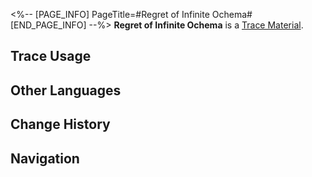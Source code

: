 <%-- [PAGE_INFO]
PageTitle=#Regret of Infinite Ochema#
[END_PAGE_INFO] --%>
{{Item Infobox
|id          = 110503
|image       = Item Regret of Infinite Ochema.png{{subst:void|<!--$UPLOAD:<<SpriteOutput/ItemFigures/110503.png>-<Item Regret of Infinite Ochema.png>-<Item Icons>>-->}}
|type        = Trace Material
|invCategory = Upgrade Materials
|rarity      = 4
|effect      = 
|description = Advanced level-up material for Traces.
|source1     = [[Echo of War: Scalegorge Waterscape]]
|source2     = [[Echo of War (Scalegorge Waterscape)]]
}}
{{Description|No matter how many bodies it steals, its wish remains unfulfilled. Like those who seek the medicines of immortality, it craves an imperishable vessel, one that will rid it of its fear of destruction. And yet, it knows this is a dream that will never come true.<br /><br />''"I have seen countless worlds devoured by The Blemished One's conflagration, and I was one of THEIR flames. I danced at the twirl of THEIR fingers, keenly aware that should the fuel burn out, this fire will also extinguish..."''}}
'''Regret of Infinite Ochema''' is a [[Trace Material]].

==Trace Usage==
{{Trace Usage}}

==Other Languages==
{{Other Languages
|en   = Regret of Infinite Ochema
|zhs  = 无穷假身的遗恨
|zht  = 無窮假身的遺恨
|ja   = 無窮なる仮身の遺恨
|ko   = 무한한 가짜의 여한
|es   = Arrepentimiento del eterno vehículo del alma
|fr   = Regret de l'ochéma infini
|ru   = Покаяние вечного ложного тела
|th   = Regret of Infinite Ochema
|vi   = Oán Hận Vô Hạn
|de   = Bedauern des unendlichen Pseudokörpers
|id   = Regret of Infinite Ochema
|pt   = Arrependimento do Ochema Infinito
}}

==Change History==
{{Change History|1.0}}

==Navigation==
{{Upgrade Material Navbox}}